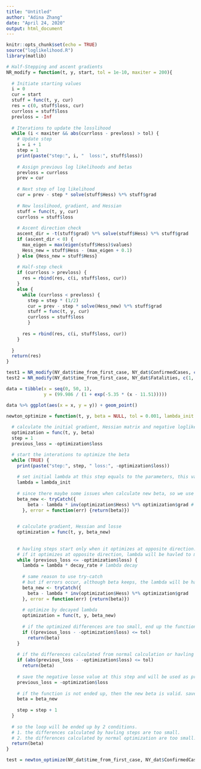 ```yaml
---
title: "Untitled"
author: "Adina Zhang"
date: "April 24, 2020"
output: html_document
---
```


```r
knitr::opts_chunk$set(echo = TRUE)
source("loglikelihood.R")
library(matlib)
```

```r
# Half-Stepping and ascent gradients
NR_modify = function(t, y, start, tol = 1e-10, maxiter = 200){
  
  # Initiate starting values
  i = 0
  cur = start
  stuff = func(t, y, cur)
  res = c(0, stuff$loss, cur)
  currloss = stuff$loss
  prevloss = -Inf
  
  # Iterations to update the losslihood
  while (i < maxiter && abs(currloss - prevloss) > tol) {
    # Update step
    i = i + 1
    step = 1
    print(paste("step:", i, "  loss:", stuff$loss))
    
    # Assign previous log likelihoods and betas
    prevloss = currloss
    prev = cur
    
    # Next step of log likelihood
    cur = prev - step * solve(stuff$Hess) %*% stuff$grad
    
    # New losslihood, gradient, and Hessian 
    stuff = func(t, y, cur)
    currloss = stuff$loss
    
    # Ascent direction check
    ascent_dir = -t(stuff$grad) %*% solve(stuff$Hess) %*% stuff$grad
    if (ascent_dir < 0) {
      max_eigen = max(eigen(stuff$Hess)$values)
      Hess_new = stuff$Hess - (max_eigen + 0.1)
    } else {Hess_new = stuff$Hess}
    
    # Half-step check
    if (currloss > prevloss) {
      res = rbind(res, c(i, stuff$loss, cur))
    }
    else {
      while (currloss < prevloss) {
        step = step * (1/2)
        cur = prev - step * solve(Hess_new) %*% stuff$grad
        stuff = func(t, y, cur)
        currloss = stuff$loss
        }
    
      res = rbind(res, c(i, stuff$loss, cur))
    } 
    
  }
  return(res)
}

test1 = NR_modify(NY_dat$time_from_first_case, NY_dat$ConfirmedCases, c(179, 10, 10), maxiter = 1000)
test2 = NR_modify(NY_dat$time_from_first_case, NY_dat$Fatalities, c(1, 1, 1))

data = tibble(x = seq(0, 50, 1),
              y = (99.986 / (1 + exp(-5.35 * (x - 11.51)))))

data %>% ggplot(aes(x = x, y = y)) + geom_point()
```

```r
newton_optimize = function(t, y, beta = NULL, tol = 0.001, lambda_init = 1, decay_rate = 0.5){
  
  # calculate the initial gradient, Hessian matrix and negative loglike funtion
  optimization = func(t, y, beta)
  step = 1
  previous_loss = -optimization$loss

  # start the interations to optimize the beta
  while (TRUE) {
    print(paste("step:", step, " loss:", -optimization$loss))
   
    # set initial lambda at this step equals to the parameters, this variable will change in havling step
    lambda = lambda_init
    
    # since there maybe some issues when calculate new beta, so we use try-catch sentence. If some errors ocurr, the beta will be kept as the beta at last step.
    beta_new <- tryCatch({
        beta - lambda * inv(optimization$Hess) %*% optimization$grad # calculate new beta, if no errors, the result will be given to variable "beta_new" 
      }, error = function(err) {return(beta)})

    
    # calculate gradient, Hessian and losse   
    optimization = func(t, y, beta_new)
   
    
    # havling steps start only when it optimizes at opposite direction.
    # if it optimizes at opposite direction, lambda will be havled to make the step smaller. 
    while (previous_loss <= -optimization$loss) {
      lambda = lambda * decay_rate # lambda decay
      
      # same reason to use try-catch
      # but if errors occur, although beta keeps, the lambda will be havled at next step, makes the result different.
      beta_new <- tryCatch({
        beta - lambda * inv(optimization$Hess) %*% optimization$grad
      }, error = function(err) {return(beta)})
      
      # optimize by decayed lambda
      optimization = func(t, y, beta_new)
      
      # if the optimized differences are too small, end up the function and return beta. 
      if ((previous_loss - -optimization$loss) <= tol)
        return(beta)
    }
    
    # if the differences calculated from normal calculation or havling steps are too small, end up the function and return beta. 
    if (abs(previous_loss - -optimization$loss) <= tol)
      return(beta)
    
    # save the negative losse value at this step and will be used as previous losse value at next step.
    previous_loss = -optimization$loss
    
    # if the function is not ended up, then the new beta is valid. save it.
    beta = beta_new 
    
    step = step + 1
  }
  
  # so the loop will be ended up by 2 conditions.
  # 1. the differences calculated by havling steps are too small.
  # 2. the differences calculated by normal optimization are too small.
  return(beta)
}


```

```r
test = newton_optimize(NY_dat$time_from_first_case, NY_dat$ConfirmedCases, c(10, 10, 10))
```

